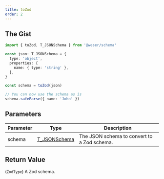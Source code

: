 ```yaml
---
title: toZod
order: 2
---
```


## The Gist

```ts
import { toZod, T_JSONSchema } from '@weser/schema'

const json: T_JSONSchema = {
  type: 'object',
  properties: {
    name: { type: 'string' },
  },
}

const schema = toZod(json)

// You can now use the schema as is
schema.safeParse({ name: 'John' })
```

## Parameters

| Parameter | Type                                           | Description                                 |
| --------- | ---------------------------------------------- | ------------------------------------------- |
| schema    | [T_JSONSchema](/schema/api/types/T_JSONSchema) | The JSON schema to convert to a Zod schema. |

## Return Value

(`ZodType`) A Zod schema.
